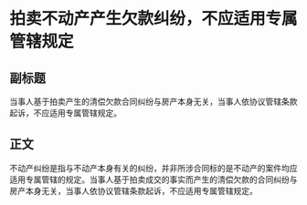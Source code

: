 # 拍卖不动产产生欠款纠纷，不应适用专属管辖规定
## 副标题
当事人基于拍卖产生的清偿欠款合同纠纷与房产本身无关，当事人依协议管辖条款起诉，不应适用专属管辖规定。
## 正文
不动产纠纷是指与不动产本身有关的纠纷，并非所涉合同标的是不动产的案件均应适用专属管辖的规定。当事人基于拍卖成交的事实而产生的清偿欠款的合同纠纷与房产本身无关，当事人依协议管辖条款起诉，不应适用专属管辖规定。
